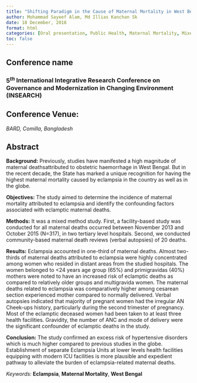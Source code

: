 ```yaml
---
title: "Shifting Paradigm in the Cause of Maternal Mortality in West Bengal: A Facility and Community-Based Mixed Method Approach Study"
author: Mohammad Sayeef Alam, Md Illias Kanchan Sk
date: 18 December, 2018
format: html
categories: [Oral presentation, Public Health, Maternal Mortality, Mixed methods]
toc: false
---
```


## Conference name

### $5^{th}$ International Integrative Research Conference on Governance and Modernization in Changing Environment (INSEARCH)

## Conference Venue:

*BARD, Comilla, Bangladesh*

## Abstract

**Background:** Previously, studies have manifested a high magnitude of maternal deathsattributed to obstetric haemorrhage in West Bengal. But in the recent decade, the State has marked a unique recognition for having the highest maternal mortality caused by eclampsia in the country as well as in the globe.

**Objectives:** The study aimed to determine the incidence of maternal mortality attributed to eclampsia and identify the confounding factors associated with eclamptic maternal deaths.

**Methods:** It was a mixed method study. First, a facility-based study was conducted for all maternal deaths occurred between November 2013 and October 2015 (N=317), in two tertiary level hospitals. Second, we conducted community-based maternal death reviews (verbal autopsies) of 20 deaths.

**Results:** Eclampsia accounted in one-third of maternal deaths. Almost two-thirds of maternal deaths attributed to eclampsia were highly concentrated among women who resided in distant areas from the studied hospitals. The women belonged to \<24 years age group (65%) and primigravidas (40%) mothers were noted to have an increased risk of eclamptic deaths as compared to relatively older groups and multigravida women. The maternal deaths related to eclampsia was comparatively higher among cesarean section experienced mother compared to normally delivered. Verbal autopsies indicated that majority of pregnant women had the irregular AN Cheek-ups history, particularly during the second trimester of pregnancy. Most of the eclamptic deceased women had been taken to at least three health facilities. Gravidity, the number of ANC and mode of delivery were the significant confounder of eclamptic deaths in the study.

**Conclusion:** The study confirmed an excess risk of hypertensive disorders which is much higher compared to previous studies in the globe. Establishment of separate Eclampsia Units at lower levels health facilities equipping with modern ICU facilities is more plausible and expedient pathway to alleviate the burden of eclampsia-related maternal deaths.

*Keywords:* **Eclampsia**, **Maternal Mortality**, **West Bengal**
